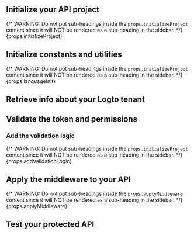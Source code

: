 

<BeforeYouStart framework={props.framework} />

<PermissionModelsOverview />

<QuickPreparationSteps />

## Initialize your API project

{/* WARNING: Do not put sub-headings inside the `props.initializeProject` content since it will NOT be rendered as a sub-heading in the sidebar. */}
{props.initializeProject}

## Initialize constants and utilities

<InitConstsAndUtils />

{/* WARNING: Do not put sub-headings inside the `props.initializeProject` content since it will NOT be rendered as a sub-heading in the sidebar. */}
{props.languageInit}

## Retrieve info about your Logto tenant

<RetrieveInfoAboutLogtoTenant />

## Validate the token and permissions

<ValidateTokenAndPermissions />

### Add the validation logic

{/* WARNING: Do not put sub-headings inside the `props.initializeProject` content since it will NOT be rendered as a sub-heading in the sidebar. */}
{props.addValidationLogic}

## Apply the middleware to your API

{/* WARNING: Do not put sub-headings inside the `props.applyMiddleware` content since it will NOT be rendered as a sub-heading in the sidebar. */}
{props.applyMiddleware}

## Test your protected API

<TestYourImplementation />

<FurtherReading />
